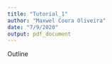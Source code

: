 ```yaml
---
title: "Tutorial_1"
author: "Maxwel Coura Oliveira"
date: "7/9/2020"
output: pdf_document
---
```


Outline